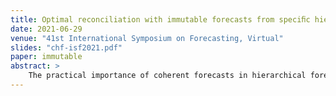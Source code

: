 ```yaml
---
title: Optimal reconciliation with immutable forecasts from speciﬁc hierarchies
date: 2021-06-29
venue: "41st International Symposium on Forecasting, Virtual"
slides: "chf-isf2021.pdf"
paper: immutable
abstract: >
    The practical importance of coherent forecasts in hierarchical forecasting has inspired many studies on forecast reconciliation. Under this approach, so-called base forecasts are produced for every series in the hierarchy and are subsequently adjusted to be coherent in a second reconciliation step. Reconciliation methods have been shown to improve forecast accuracy, but will, in general, adjust the base forecast of every series. However, in an operational context, it is sometimes necessary or beneﬁcial to keep forecasts of some variables unchanged after forecast reconciliation. In this paper, we formulate reconciliation methodology that keeps forecasts of a pre-speciﬁed subset of variables unchanged or “immutable”. In contrast to existing approaches, these immutable forecasts need not all come from the same level of a hierarchy, and our method can also be applied to grouped hierarchies. We prove that our approach preserves unbiasedness in base forecasts. Our method can also account for correlations between base forecasting errors and ensure non-negativity of forecasts. We also perform empirical experiments, including an application to sales of a large scale online retailer, to assess the impacts of our proposed methodology.
---
```




